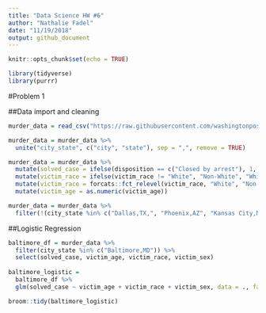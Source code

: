 ```yaml
---
title: "Data Science HW #6"
author: "Nathalie Fadel"
date: "11/19/2018"
output: github_document
---
```


```r
knitr::opts_chunk$set(echo = TRUE)

library(tidyverse)
library(purrr)
```

#Problem 1  

##Data import and cleaning
```r
murder_data = read_csv("https://raw.githubusercontent.com/washingtonpost/data-homicides/master/homicide-data.csv")

murder_data = murder_data %>%
  unite("city_state", c("city", "state"), sep = ",", remove = TRUE)

murder_data = murder_data %>%
  mutate(solved_case = ifelse(disposition == c("Closed by arrest"), 1, 0)) %>%
  mutate(victim_race = ifelse(victim_race != "White", "Non-White", "White")) %>%
  mutate(victim_race = forcats::fct_relevel(victim_race, "White", "Non-White")) %>%
  mutate(victim_age = as.numeric(victim_age)) 

murder_data = murder_data %>%
  filter(!(city_state %in% c("Dallas,TX,", "Phoenix,AZ", "Kansas City,MO", "Tulsa,AL")))  
```

##Logistic Regression
```r
baltimore_df = murder_data %>%
  filter(city_state %in% c("Baltimore,MD")) %>%
  select(solved_case, victim_age, victim_race, victim_sex)
  
baltimore_logistic = 
  baltimore_df %>% 
  glm(solved_case ~ victim_age + victim_race + victim_sex, data = ., family = binomial()) 

broom::tidy(baltimore_logistic)

```
